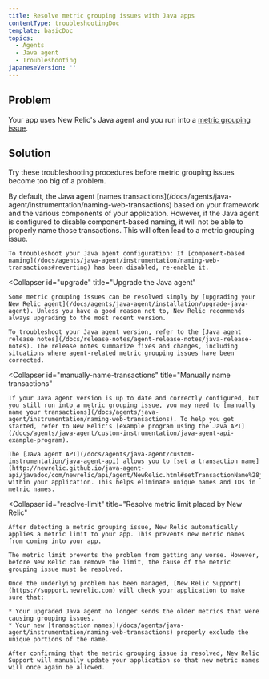 ```yaml
---
title: Resolve metric grouping issues with Java apps
contentType: troubleshootingDoc
template: basicDoc
topics:
  - Agents
  - Java agent
  - Troubleshooting
japaneseVersion: ''
---
```


## Problem

Your app uses New Relic's Java agent and you run into a [metric grouping issue](/docs/agents/manage-apm-agents/troubleshooting/metric-grouping-issues).

## Solution

Try these troubleshooting procedures before metric grouping issues become too big of a problem.

<CollapserGroup>
  <Collapser
    id="reconfigure-java"
    title="Make sure component-based naming is enabled"
  >
    By default, the Java agent [names transactions](/docs/agents/java-agent/instrumentation/naming-web-transactions) based on your framework and the various components of your application. However, if the Java agent is configured to disable component-based naming, it will not be able to properly name those transactions. This will often lead to a metric grouping issue.

    To troubleshoot your Java agent configuration: If [component-based naming](/docs/agents/java-agent/instrumentation/naming-web-transactions#reverting) has been disabled, re-enable it.
  </Collapser>

  <Collapser
    id="upgrade"
    title="Upgrade the Java agent"
  >
    Some metric grouping issues can be resolved simply by [upgrading your New Relic agent](/docs/agents/java-agent/installation/upgrade-java-agent). Unless you have a good reason not to, New Relic recommends always upgrading to the most recent version.

    To troubleshoot your Java agent version, refer to the [Java agent release notes](/docs/release-notes/agent-release-notes/java-release-notes). The release notes summarize fixes and changes, including situations where agent-related metric grouping issues have been corrected.
  </Collapser>

  <Collapser
    id="manually-name-transactions"
    title="Manually name transactions"
  >
    If your Java agent version is up to date and correctly configured, but you still run into a metric grouping issue, you may need to [manually name your transactions](/docs/agents/java-agent/instrumentation/naming-web-transactions). To help you get started, refer to New Relic's [example program using the Java API](/docs/agents/java-agent/custom-instrumentation/java-agent-api-example-program).

    The [Java agent API](/docs/agents/java-agent/custom-instrumentation/java-agent-api) allows you to [set a transaction name](http://newrelic.github.io/java-agent-api/javadoc/com/newrelic/api/agent/NewRelic.html#setTransactionName%28java.lang.String,%20java.lang.String%29) within your application. This helps eliminate unique names and IDs in metric names.
  </Collapser>

  <Collapser
    id="resolve-limit"
    title="Resolve metric limit placed by New Relic"
  >
    After detecting a metric grouping issue, New Relic automatically applies a metric limit to your app. This prevents new metric names from coming into your app.

    The metric limit prevents the problem from getting any worse. However, before New Relic can remove the limit, the cause of the metric grouping issue must be resolved.

    Once the underlying problem has been managed, [New Relic Support](https://support.newrelic.com) will check your application to make sure that:

    * Your upgraded Java agent no longer sends the older metrics that were causing grouping issues.
    * Your new [transaction names](/docs/agents/java-agent/instrumentation/naming-web-transactions) properly exclude the unique portions of the name.

    After confirming that the metric grouping issue is resolved, New Relic Support will manually update your application so that new metric names will once again be allowed.
  </Collapser>
</CollapserGroup>

